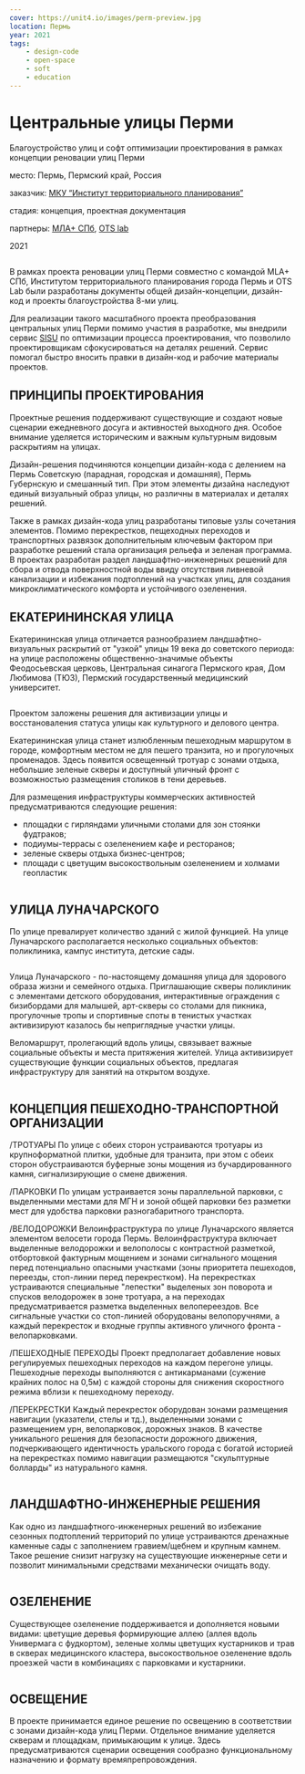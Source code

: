 ```yaml
---
cover: https://unit4.io/images/perm-preview.jpg
location: Пермь
year: 2021
tags:
    - design-code
    - open-space
    - soft
    - education
---
```

# Центральные улицы Перми

<Flex>
<div>

Благоустройство улиц и софт оптимизации проектирования
в рамках концепции реновации улиц Перми

</div>

<div>
<p><BlackHighlight>место:</BlackHighlight> Пермь, Пермский край, Россия</p>

[]()<BlackHighlight>заказчик:</BlackHighlight> [МКУ “Институт территориального планирования”](https://permgenplan.ru)

<p><BlackHighlight>стадия:</BlackHighlight> концепция, проектная документация</p>

<p>

[]()<BlackHighlight>партнеры:</BlackHighlight> [МЛА+ СПб](https://www.mlaplus.com/), [OTS lab](https://www.otslab.ru/)
</p>

2021
</div>
</Flex>

<WideBlock>
<Image src='/images/perm-1.jpg' width={1920} height={1080} alt='' />
</WideBlock>


В рамках проекта реновации улиц Перми совместно с командой MLA+ СПб, Институтом территориального планирования города Пермь и OTS Lab были разработаны документы общей дизайн-концепции, дизайн-код и проекты благоустройства 8-ми улиц.

Для реализации такого масштабного проекта преобразования центральных улиц Перми помимо участия в разработке, мы внедрили сервис [SISU](https://unit4.io/sisu) по оптимизации процесса проектирования, что позволило проектировщикам сфокусироваться на деталях решений. Сервис помогал быстро вносить правки в дизайн-код и рабочие материалы проектов.



## **ПРИНЦИПЫ ПРОЕКТИРОВАНИЯ**

Проектные решения поддерживают существующие и создают новые сценарии ежедневного досуга и активностей выходного дня. Особое внимание уделяется историческим и важным культурным видовым раскрытиям на улицах.

Дизайн-решения подчиняются концепции дизайн-кода с делением на Пермь Советскую (парадная, городская и домашняя), Пермь Губернскую и смешанный тип. При этом элементы дизайна наследуют единый визуальный образ улицы, но различны в материалах и деталях решений.

Также в рамках дизайн-кода улиц разработаны типовые узлы сочетания элементов. Помимо перекрестков, пещеходных переходов и транспортных развязок дополнительным ключевым фактором при разработке решений стала организация рельефа и зеленая программа. В проектах разработан раздел ландшафтно-инженерных решений для сбора и отвода поверхностной воды ввиду отсутствия ливневой канализации и избежания подтоплений на участках улиц, для создания микроклиматического комфорта и устойчивого озеленения.


## **ЕКАТЕРИНИНСКАЯ УЛИЦА** 

Екатерининская улица отличается разнообразием ландшафтно-визуальных раскрытий от "узкой" улицы 19 века до советского периода: на улице расположены общественно-значимые объекты Феодосьевская церковь, Центральная синагога Пермского края, Дом Любимова (ТЮЗ), Пермский государственный медицинский университет.

<Image src='/images/perm-2.jpg' width={1920} height={1007} alt='' />

Проектом заложены решения для активизации улицы и восстановаления статуса улицы как культурного и делового центра. 

Екатерининская улица станет излюбленным пешеходным маршрутом в городе, комфортным местом не для пешего транзита, но и прогулочных променадов. Здесь появится освещенный тротуар с зонами отдыха, небольшие зеленые скверы и доступный уличный фронт с возможностью размещения столиков в тени деревьев.

Для размещения инфраструктуры коммерческих активностей предусматриваются следующие решения: 
- площадки с гирляндами уличными столами для зон стоянки фудтраков;
- подиумы-террасы с озеленением кафе и ресторанов;
- зеленые скверы отдыха бизнес-центров;
- площади с цветущим высокоствольным озеленением и холмами геопластик

<WideBlock>
<Image src='/images/perm-3.jpg' width={1920} height={1080} alt='' />
</WideBlock>


## **УЛИЦА ЛУНАЧАРСКОГО**

По улице превалирует количество зданий с жилой функцией. На улице Луначарского располагается несколько социальных объектов: поликлиника, кампус института, детские сады. 

<Image src='/images/perm-2.jpg' width={1920} height={1007} alt='' />

Улица Луначарского - по-настоящему домашняя улица для здорового образа жизни и семейного отдыха. Приглашающие скверы поликлиник с элементами детского оборудования, интерактивные ограждения с бизибордами для малышей, арт-скверы со столами для пикника, прогулочные тропы и спортивные споты в тенистых участках активизируют казалось бы неприглядные участки улицы. 

Веломаршрут, пролегающий вдоль улицы, связывает важные социальные объекты и места притяжения жителей. Улица активизирует существующие функции социальных объектов, предлагая инфраструктуру для занятий на открытом воздухе.

<Image src='/images/perm-4.jpg' width={1920} height={958} alt='' />

## **КОНЦЕПЦИЯ ПЕШЕХОДНО-ТРАНСПОРТНОЙ ОРГАНИЗАЦИИ**

/ТРОТУАРЫ
По улице с обеих сторон устраиваются тротуары из крупноформатной плитки, удобные для транзита, при этом с обеих сторон обустраиваются буферные зоны мощения из бучардированного камня, сигнализирующие о смене движения.

/ПАРКОВКИ
По улицам  устраивается зоны параллельной парковки, с выделенными местами для МГН и зоной общей парковки без разметки мест для удобства парковки разногабаритного транспорта.

/ВЕЛОДОРОЖКИ
Велоинфраструктура по улице Луначарского является элементом велосети города Пермь. 
Велоинфраструктура включает выделенные велодорожки и велополосы с контрастной разметкой, отбортовкой фактурным мощением и зонами сигнального мощения перед потенциально опасными участками (зоны приоритета пешеходов, переезды, стоп-линии перед перекрестком). 
На перекрестках устраиваются специальные "лепестки" выделеных зон поворота и спусков велодорожек в зоне тротуара, а на переходах предусматривается разметка выделенных велопереездов. 
Все сигнальные участки со стоп-линией оборудованы велопоручнями, а каждый перекресток и входные группы активного уличного фронта - велопарковками.

/ПЕШЕХОДНЫЕ ПЕРЕХОДЫ
Проект предполагает добавление новых регулируемых пешеходных переходов на каждом перегоне улицы. 
Пешеходные переходы выполняются с антикарманами (сужение крайних полос на 0,5м) с каждой стороны для снижения скоростного режима вблизи к пешеходному переходу. 

/ПЕРЕКРЕСТКИ
Каждый перекресток оборудован зонами размещения навигации (указатели, стелы и тд.), выделенными зонами с размещением урн, велопарковок, дорожных знаков. 
В качестве уникального решения для безопасности дорожного движения, подчеркивающего идентичность уральского города с богатой историей на перекрестках помимо навигации размещаются "скульптурные болларды" из натурального камня.

<Image src='/images/perm-5.jpg' width={1920} height={1081} alt='' />

## **ЛАНДШАФТНО-ИНЖЕНЕРНЫЕ РЕШЕНИЯ**

Как одно из ландшафтного-инженерных решений во избежание сезонных подтоплений территорий по улице устраиваются дренажные каменные сады с заполнением гравием/щебнем и крупным камнем. Такое решение снизит нагрузку на существующие инженерные сети и позволит минимальными средствами механически очищать воду. 

<Flex>
<Image src='/images/perm-6-1.jpg' width={1920} height={1573} alt='' />
<div style={{flex: '0 1 30%'}}>
<Image src='/images/perm-6-2.jpg' width={1143} height={2160} alt='' />
</div>
</Flex>

## **ОЗЕЛЕНЕНИЕ**

Существующее озеленение поддерживается и дополняется новыми видами: цветущие деревья формирующие аллею (аллея вдоль Универмага с фудкортом), зеленые холмы цветущих кустарников и трав в скверах медицинского кластера, высокоствольное озеленение вдоль проезжей части в комбинациях с парковками и кустарники.

<WideBlock>
<Image src='/images/perm-7.jpg' width={1920} height={903} alt='' />
</WideBlock>

## **ОСВЕЩЕНИЕ**

В проекте принимается единое решение по освещению в соответствии с зонами дизайн-кода улиц Перми.
Отдельное внимание уделяется скверам и площадкам, примыкающим к улице. Здесь предусматриваются сценарии освещения сообразно функциональному назначению и формату времяпрепровождения. 

<Image src='/images/perm-8.jpg' width={1920} height={960} alt='' />